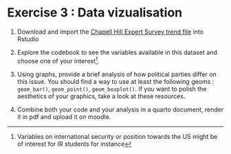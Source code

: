 # Exercise 3 : Data vizualisation

1.  Download and import the [Chapell Hill Expert Survey trend file](https://www.chesdata.eu/ches-europe) into Rstudio

2.  Explore the codebook to see the variables available in this dataset and choose one of your interest[^03_dataviz-1].

3.  Using graphs, provide a brief analysis of how political parties differ on this issue. You should find a way to use at least the following geoms : `geom_bar()`, `geom_point()`, `geom_boxplot()`. If you want to polish the aesthetics of your graphics, take a look at these resources.

4.  Combine both your code and your analysis in a quarto document, render it in pdf and upload it on moodle.

[^03_dataviz-1]: Variables on international security or position towards the US might be of interest for IR students for instance